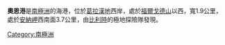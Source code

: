 {{coord|64|37|S|62|32|W||display=title}}

'''奧恩港'''是[[南極洲|南極洲]]的海港，位於[[葛拉漢地|葛拉漢地]]西岸，處於[[福爾戈德山|福爾戈德山]]以西，寬1.9公里，處於[[安納岬|安納岬]]西南面3.7公里，由[[比利時|比利時]]的極地探險隊發現。

{{DEFAULTSORT:Orne Harbour}}
[[Category:南極洲|Category:南極洲]]


{{DancoCoast-geo-stub}}